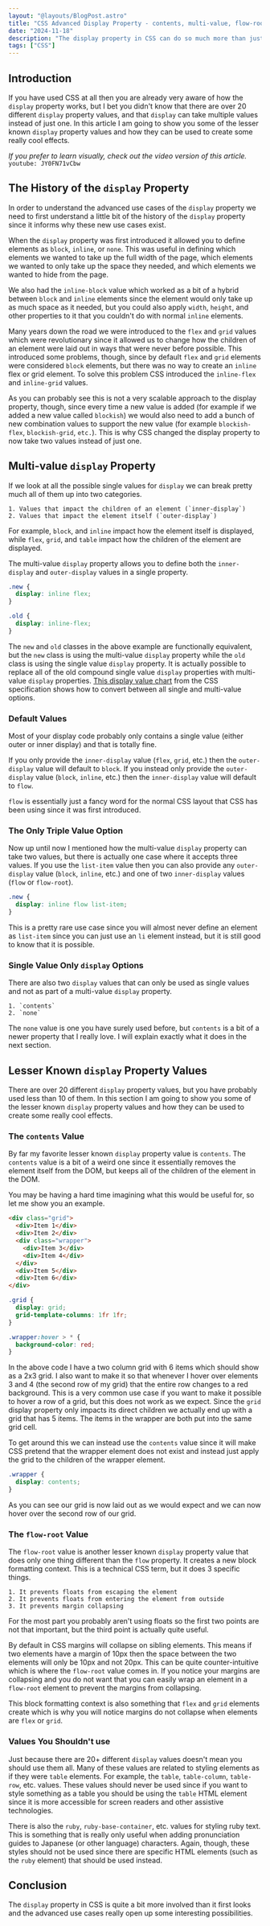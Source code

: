 ```yaml
---
layout: "@layouts/BlogPost.astro"
title: "CSS Advanced Display Property - contents, multi-value, flow-root, etc."
date: "2024-11-18"
description: "The display property in CSS can do so much more than just flexbox, grid, and none which is why this article is all about deep diving into the lesser known, but equally as powerful other uses of the display property."
tags: ["CSS"]
---
```



## Introduction

If you have used CSS at all then you are already very aware of how the `display` property works, but I bet you didn't know that there are over 20 different `display` property values, and that `display` can take multiple values instead of just one. In this article I am going to show you some of the lesser known `display` property values and how they can be used to create some really cool effects.

_If you prefer to learn visually, check out the video version of this article._
`youtube: JY0FN71vCbw`

## The History of the `display` Property

In order to understand the advanced use cases of the `display` property we need to first understand a little bit of the history of the `display` property since it informs why these new use cases exist.

When the `display` property was first introduced it allowed you to define elements as `block`, `inline`, or `none`. This was useful in defining which elements we wanted to take up the full width of the page, which elements we wanted to only take up the space they needed, and which elements we wanted to hide from the page.

We also had the `inline-block` value which worked as a bit of a hybrid between `block` and `inline` elements since the element would only take up as much space as it needed, but you could also apply `width`, `height`, and other properties to it that you couldn't do with normal `inline` elements.

Many years down the road we were introduced to the `flex` and `grid` values which were revolutionary since it allowed us to change how the children of an element were laid out in ways that were never before possible. This introduced some problems, though, since by default `flex` and `grid` elements were considered `block` elements, but there was no way to create an `inline` flex or grid element. To solve this problem CSS introduced the `inline-flex` and `inline-grid` values.

As you can probably see this is not a very scalable approach to the display property, though, since every time a new value is added (for example if we added a new value called `blockish`) we would also need to add a bunch of new combination values to support the new value (for example `blockish-flex`, `blockish-grid`, `etc.`). This is why CSS changed the display property to now take two values instead of just one.

## Multi-value `display` Property

If we look at all the possible single values for `display` we can break pretty much all of them up into two categories.

    1. Values that impact the children of an element (`inner-display`)
    2. Values that impact the element itself (`outer-display`)

For example, `block`, and `inline` impact how the element itself is displayed, while `flex`, `grid`, and `table` impact how the children of the element are displayed.

The multi-value `display` property allows you to define both the `inner-display` and `outer-display` values in a single property.

```css
.new {
  display: inline flex;
}

.old {
  display: inline-flex;
}
```

The `new` and `old` classes in the above example are functionally equivalent, but the `new` class is using the multi-value `display` property while the `old` class is using the single value `display` property. It is actually possible to replace all of the old compound single value `display` properties with multi-value `display` properties. [This display value chart](https://drafts.csswg.org/css-display/#display-value-summary) from the CSS specification shows how to convert between all single and multi-value options.

### Default Values

Most of your display code probably only contains a single value (either outer or inner display) and that is totally fine.

If you only provide the `inner-display` value (`flex`, `grid`, etc.) then the `outer-display` value will default to `block`. If you instead only provide the `outer-display` value (`block`, `inline`, etc.) then the `inner-display` value will default to `flow`.

`flow` is essentially just a fancy word for the normal CSS layout that CSS has been using since it was first introduced.

### The Only Triple Value Option

Now up until now I mentioned how the multi-value `display` property can take two values, but there is actually one case where it accepts three values. If you use the `list-item` value then you can also provide any `outer-display` value (`block`, `inline`, etc.) and one of two `inner-display` values (`flow` or `flow-root`).

```css
.new {
  display: inline flow list-item;
}
```

This is a pretty rare use case since you will almost never define an element as `list-item` since you can just use an `li` element instead, but it is still good to know that it is possible.

### Single Value Only `display` Options

There are also two `display` values that can only be used as single values and not as part of a multi-value `display` property.

    1. `contents`
    2. `none`

The `none` value is one you have surely used before, but `contents` is a bit of a newer property that I really love. I will explain exactly what it does in the next section.

## Lesser Known `display` Property Values

There are over 20 different `display` property values, but you have probably used less than 10 of them. In this section I am going to show you some of the lesser known `display` property values and how they can be used to create some really cool effects.

### The `contents` Value

By far my favorite lesser known `display` property value is `contents`. The `contents` value is a bit of a weird one since it essentially removes the element itself from the DOM, but keeps all of the children of the element in the DOM.

You may be having a hard time imagining what this would be useful for, so let me show you an example.

```html
<div class="grid">
  <div>Item 1</div>
  <div>Item 2</div>
  <div class="wrapper">
    <div>Item 3</div>
    <div>Item 4</div>
  </div>
  <div>Item 5</div>
  <div>Item 6</div>
</div>
```

```css
.grid {
  display: grid;
  grid-template-columns: 1fr 1fr;
}

.wrapper:hover > * {
  background-color: red;
}
```

<CSSAdvancedDisplay />

In the above code I have a two column grid with 6 items which should show as a 2x3 grid. I also want to make it so that whenever I hover over elements 3 and 4 (the second row of my grid) that the entire row changes to a red background. This is a very common use case if you want to make it possible to hover a row of a grid, but this does not work as we expect. Since the `grid` display property only impacts its direct children we actually end up with a grid that has 5 items. The items in the wrapper are both put into the same grid cell.

To get around this we can instead use the `contents` value since it will make CSS pretend that the wrapper element does not exist and instead just apply the grid to the children of the wrapper element.

```css
.wrapper {
  display: contents;
}
```

<CSSAdvancedDisplay isContents />

As you can see our grid is now laid out as we would expect and we can now hover over the second row of our grid.

### The `flow-root` Value

The `flow-root` value is another lesser known `display` property value that does only one thing different than the `flow` property. It creates a new block formatting context. This is a technical CSS term, but it does 3 specific things.

    1. It prevents floats from escaping the element
    2. It prevents floats from entering the element from outside
    3. It prevents margin collapsing

For the most part you probably aren't using floats so the first two points are not that important, but the third point is actually quite useful.

By default in CSS margins will collapse on sibling elements. This means if two elements have a margin of 10px then the space between the two elements will only be 10px and not 20px. This can be quite counter-intuitive which is where the `flow-root` value comes in. If you notice your margins are collapsing and you do not want that you can easily wrap an element in a `flow-root` element to prevent the margins from collapsing.

This block formatting context is also something that `flex` and `grid` elements create which is why you will notice margins do not collapse when elements are `flex` or `grid`.

### Values You Shouldn't use

Just because there are 20+ different `display` values doesn't mean you should use them all. Many of these values are related to styling elements as if they were `table` elements. For example, the `table`, `table-column`, `table-row`, etc. values. These values should never be used since if you want to style something as a table you should be using the `table` HTML element since it is more accessible for screen readers and other assistive technologies.

There is also the `ruby`, `ruby-base-container`, etc. values for styling ruby text. This is something that is really only useful when adding pronunciation guides to Japanese (or other language) characters. Again, though, these styles should not be used since there are specific HTML elements (such as the `ruby` element) that should be used instead.

## Conclusion

The `display` property in CSS is quite a bit more involved than it first looks and the advanced use cases really open up some interesting possibilities.
